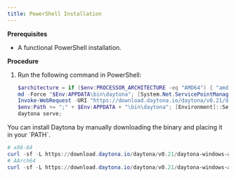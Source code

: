 ```yaml
---
title: PowerShell Installation
---
```


__Prerequisites__

* A functional PowerShell installation.

__Procedure__

1. Run the following command in PowerShell:

    ```powershell
    $architecture = if ($env:PROCESSOR_ARCHITECTURE -eq "AMD64") { "amd64" } else { "arm64" }
    md -Force "$Env:APPDATA\bin\daytona"; [System.Net.ServicePointManager]::SecurityProtocol = [System.Net.SecurityProtocolType]'Tls,Tls11,Tls12';
    Invoke-WebRequest -URI "https://download.daytona.io/daytona/v0.21/daytona-windows-$architecture.exe" -OutFile "$Env:APPDATA\bin\daytona\daytona.exe";
    $env:Path += ";" + $Env:APPDATA + "\bin\daytona"; [Environment]::SetEnvironmentVariable("Path", $env:Path, [System.EnvironmentVariableTarget]::User);
    daytona serve;
    ```

<Aside type="note">
You can install Daytona by manually downloading the binary and placing it in your `PATH`.

```powershell
# x86-64
curl -sf -L https://download.daytona.io/daytona/v0.21/daytona-windows-amd64.exe -o daytona
# AArch64
curl -sf -L https://download.daytona.io/daytona/v0.21/daytona-windows-arm64.exe -o daytona
```

</Aside>
